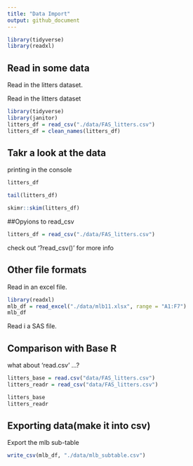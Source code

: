 ```yaml
---
title: "Data Import"
output: github_document
---
```


```r
library(tidyverse)
library(readxl)
```

## Read in some data

Read in the litters dataset.

Read in the litters dataset

```r
library(tidyverse)
library(janitor)
litters_df = read_csv("./data/FAS_litters.csv")
litters_df = clean_names(litters_df)
```

## Takr a look at the data

printing in the console

```r
litters_df
```

```r
tail(litters_df)
```

```r
skimr::skim(litters_df)
```

##Opyions to read_csv

```r
litters_df = read_csv("./data/FAS_litters.csv")
```

check out '?read_csv()' for more info

## Other file formats

Read in an excel file.

```r
library(readxl)
mlb_df = read_excel("./data/mlb11.xlsx", range = "A1:F7")
mlb_df
```

Read i a SAS file.


## Comparison with Base R

what about 'read.csv' ...?

```r
litters_base = read.csv("data/FAS_litters.csv")
litters_readr = read_csv("data/FAS_litters.csv")

litters_base
litters_readr
```

## Exporting data(make it into csv)

Export the mlb sub-table

```r
write_csv(mlb_df, "./data/mlb_subtable.csv")
```

